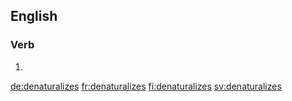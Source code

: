 
==English==

===Verb===
{{head|en|verb form}}

# {{en-third-person singular of|denaturalize}}

[[de:denaturalizes]]
[[fr:denaturalizes]]
[[fi:denaturalizes]]
[[sv:denaturalizes]]